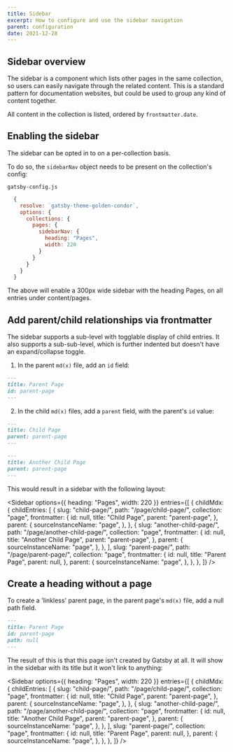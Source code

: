```yaml
---
title: Sidebar
excerpt: How to configure and use the sidebar navigation
parent: configuration
date: 2021-12-28
---
```



## Sidebar overview

The sidebar is a component which lists other pages in the same collection, so users can easily navigate through the related content. This is a standard pattern for documentation websites, but could be used to group any kind of content together.

All content in the collection is listed, ordered by `frontmatter.date`.

## Enabling the sidebar

The sidebar can be opted in to on a per-collection basis.

To do so, the `sidebarNav` object needs to be present on the collection's config:

`gatsby-config.js`

```js {5-8}
  {
    resolve: `gatsby-theme-golden-condor`,
    options: {
      collections: {
        pages: {
          sidebarNav: {
            heading: "Pages",
            width: 220
          }
        }
      }
    }
  }
```

The above will enable a 300px wide sidebar with the heading Pages, on all entries under content/pages.

## Add parent/child relationships via frontmatter

The sidebar supports a sub-level with togglable display of child entries. It also supports a sub-sub-level, which is further indented but doesn't have an expand/collapse toggle.

1. In the parent `md(x)` file, add an `id` field:

```md {3}
---
title: Parent Page
id: parent-page
---
```

2. In the child `md(x)` files, add a `parent` field, with the parent's `id` value:

```md {3}
---
title: Child Page
parent: parent-page
---
```

```md {3}
---
title: Another Child Page
parent: parent-page
---
```

This would result in a sidebar with the following layout:

<Sidebar
  options={{ heading: "Pages", width: 220 }}
  entries={[
    {
      childMdx: {
        childEntries: [
          {
            slug: "child-page/",
            path: "/page/child-page/",
            collection: "page",
            frontmatter: {
              id: null,
              title: "Child Page",
              parent: "parent-page",
            },
            parent: {
              sourceInstanceName: "page",
            },
          },
          {
            slug: "another-child-page/",
            path: "/page/another-child-page/",
            collection: "page",
            frontmatter: {
              id: null,
              title: "Another Child Page",
              parent: "parent-page",
            },
            parent: {
              sourceInstanceName: "page",
            },
          },
        ],
        slug: "parent-page/",
        path: "/page/parent-page/",
        collection: "page",
        frontmatter: {
          id: null,
          title: "Parent Page",
          parent: null,
        },
        parent: {
          sourceInstanceName: "page",
        },
      },
    },
  ]}
/>

## Create a heading without a page

To create a 'linkless' parent page, in the parent page's `md(x)` file, add a null path field.

```md {4}
---
title: Parent Page
id: parent-page
path: null
---
```

The result of this is that this page isn't created by Gatsby at all. It will show in the sidebar with its title but it won't link to anything:

<Sidebar
  options={{ heading: "Pages", width: 220 }}
  entries={[
    {
      childMdx: {
        childEntries: [
          {
            slug: "child-page/",
            path: "/page/child-page/",
            collection: "page",
            frontmatter: {
              id: null,
              title: "Child Page",
              parent: "parent-page",
            },
            parent: {
              sourceInstanceName: "page",
            },
          },
          {
            slug: "another-child-page/",
            path: "/page/another-child-page/",
            collection: "page",
            frontmatter: {
              id: null,
              title: "Another Child Page",
              parent: "parent-page",
            },
            parent: {
              sourceInstanceName: "page",
            },
          },
        ],
        slug: "parent-page/",
        collection: "page",
        frontmatter: {
          id: null,
          title: "Parent Page",
          parent: null,
        },
        parent: {
          sourceInstanceName: "page",
        },
      },
    },
  ]}
/>
